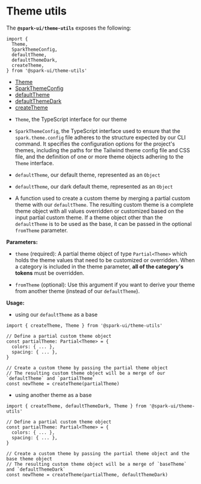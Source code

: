 
<Meta title="utils/Theme" />

# Theme utils

The **`@spark-ui/theme-utils`** exposes the following:

```tsx
import {
  Theme,
  SparkThemeConfig,
  defaultTheme,
  defaultThemeDark,
  createTheme,
} from '@spark-ui/theme-utils'
```

- [Theme](#theme)
- [SparkThemeConfig](#theme-interface)
- [defaultTheme](#defaulttheme)
- [defaultThemeDark](#defaultthemedark)
- [createTheme](#createtheme)

<StoryHeading label="@spark-ui/theme-utils" as="h2" />

<StoryHeading label="Theme" as="h3" />

- `Theme`, the TypeScript interface for our theme

<StoryHeading label="SparkThemeConfig" as="h3" />

- `SparkThemeConfig`, the TypeScript interface used to ensure that the `spark.theme.config` file adheres to the structure expected by our CLI command. It specifies the configuration options for the project's themes, including the paths for the Tailwind theme config file and CSS file, and the definition of one or more theme objects adhering to the `Theme` interface.

<StoryHeading label="defaultTheme" as="h3" />

- `defaultTheme`, our default theme, represented as an `Object`

<StoryHeading label="defaultThemeDark" as="h3" />

- `defaultTheme`, our dark default theme, represented as an `Object`

<StoryHeading label="createTheme" as="h3" />

- A function used to create a custom theme by merging a partial custom theme with our `defaultTheme`. The resulting custom theme is a complete theme object with all values overridden or customized based on the input partial custom theme. If a theme object other than the `defaultTheme` is to be used as the base, it can be passed in the optional `fromTheme` parameter.

**Parameters:**

- `theme` (required): A partial theme object of type `Partial<Theme>` which holds the theme values that need to be customized or overridden. When a category is included in the theme parameter, **all of the category's tokens** must be overridden.

- `fromTheme` (optional): Use this argument if you want to derive your theme from another theme (instead of our `defaultTheme`).

**Usage:**

- using our `defaultTheme` as a base
```tsx
import { createTheme, Theme } from '@spark-ui/theme-utils'

// Define a partial custom theme object
const partialTheme: Partial<Theme> = {
  colors: { ... },
  spacing: { ... },
}

// Create a custom theme by passing the partial theme object
// The resulting custom theme object will be a merge of our `defaultTheme` and `partialTheme`
const newTheme = createTheme(partialTheme)
```

- using another theme as a base
```tsx
import { createTheme, defaultThemeDark, Theme } from '@spark-ui/theme-utils'

// Define a partial custom theme object
const partialTheme: Partial<Theme> = {
  colors: { ... },
  spacing: { ... },
}

// Create a custom theme by passing the partial theme object and the base theme object
// The resulting custom theme object will be a merge of `baseTheme` and `defaultThemeDark`
const newTheme = createTheme(partialTheme, defaultThemeDark)
```
